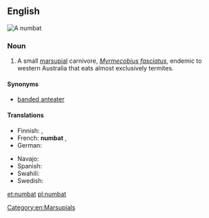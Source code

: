 ==English==
[[File:Numbat.jpg|right|thumb|A numbat]]
{{wikipedia}}
===Noun===
{{en-noun}}

# A small [[marsupial]] carnivore, ''[[Myrmecobius fasciatus]]'', endemic to western Australia that eats almost exclusively termites.

====Synonyms====
* {{sense|Myrmecobius fasciatus}} [[banded anteater]] {{qualifier|obsolete}}

====Translations====
{{trans-top|small marsupial}}
* Finnish: {{t-|fi|pussimuurahaiskarhu}}, {{t-|fi|numbatti}}
* French: '''numbat''' {{m}}, {{t-|fr|myrmécopie à bandes|m}}
* German: {{t-|de|Ameisenbeutler|m}}
{{trans-mid}}
* Navajo: {{tø|nv|tsinaʼayąʼii yildeełí}}
* Spanish: {{t-|es|numbat|m}}
* Swahili: {{t-|sw|numbati}}
* Swedish: {{t-|sv|myrpungdjur|n}}
{{trans-bottom}}

[[Category:en:Marsupials]]

[[et:numbat]]
[[pl:numbat]]